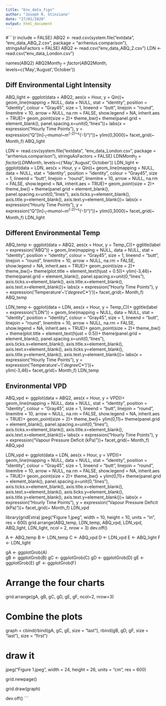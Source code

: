 ```yaml
---
title: "Env_data_figs"
author: "Joseph R. Stinziano"
date: "27/01/2020"
output: html_document
---
```


#```{r include = FALSE}
ABQ2 <- read.csv(system.file("extdata", "env_data_ABQ_2.csv", 
                             package = "arrhenius.comparison"),
                 stringsAsFactors = FALSE)
ABQ2 <- read.csv("env_data_ABQ_2.csv")
LDN <- read.csv("env_data_London.csv")

names(ABQ2)
ABQ2$Month_f = factor(ABQ2$Month, levels=c('May','August','October'))

## Diff Environmental Light Intensity
ABQ_light <- ggplot(data = ABQ2, aes(x = Hour, y = Qin))+
  geom_line(mapping = NULL, data = NULL, stat = "identity",
            position = "identity", colour = "Gray45", size = 1,
            lineend = "butt", linejoin = "round",
            linemitre = 10, arrow = NULL, na.rm = FALSE, show.legend = NA,
            inherit.aes = TRUE)+
  geom_point(size = 2)+
  theme_bw()+
  theme(panel.grid = element_blank(),
        panel.spacing.x=unit(0,"lines"))+
  labs(x = expression("Hourly Time Points"),
       y = expression("Q"[In]~"("~mu*mol~m^{-2}~s^{-1}*")"))+ 
  ylim(0,3000)+
  facet_grid(~ Month_f)
ABQ_light

LDN <- read.csv(system.file("extdata", "env_data_London.csv", 
                            package = "arrhenius.comparison"),
                stringsAsFactors = FALSE)
LDN$Month_f = factor(LDN$Month, levels=c('May','August','October'))
LDN_light <- ggplot(data = LDN, aes(x = Hour, y = Qin))+
  geom_line(mapping = NULL, data = NULL, stat = "identity",
            position = "identity", colour = "Gray45", size = 1,
            lineend = "butt", linejoin = "round",
            linemitre = 10, arrow = NULL, na.rm = FALSE, show.legend = NA,
            inherit.aes = TRUE)+
  geom_point(size = 2)+
  theme_bw() +
  theme(panel.grid = element_blank(),
        panel.spacing.x=unit(0,"lines"),
        axis.ticks.y=element_blank(),
        axis.title.y=element_blank(),
        axis.text.y=element_blank())+
  labs(x = expression("Hourly Time Points"),
       y = expression("Q"[In]~"("~mu*mol~m^{-2}~s^{-1}*")"))+ 
  ylim(0,3000)+
  facet_grid(~ Month_f)
LDN_light


## Different Environmental Temp
ABQ_temp <- ggplot(data = ABQ2, aes(x = Hour, y = Temp_C))+
  ggtitle(label = expression("ABQ")) +
  geom_line(mapping = NULL, data = NULL, stat = "identity",
            position = "identity", colour = "Gray45", size = 1,
            lineend = "butt", linejoin = "round",
            linemitre = 10, arrow = NULL, na.rm = FALSE, show.legend = NA,
            inherit.aes = TRUE)+
  geom_point(size = 2)+
  theme_bw()+
  theme(plot.title = element_text(hjust = 0.5))+
  ylim(-3,46)+
  theme(panel.grid = element_blank(),
        panel.spacing.x=unit(0,"lines"),
         axis.ticks.x=element_blank(),
        axis.title.x=element_blank(),
        axis.text.x=element_blank())+
  labs(x = expression("Hourly Time Points"),
       y = expression('Temperature'~'('*degree*C*')'))+ 
  facet_grid(~ Month_f)
ABQ_temp

LDN_temp <- ggplot(data = LDN, aes(x = Hour, y = Temp_C))+
  ggtitle(label = expression("LDN")) +
  geom_line(mapping = NULL, data = NULL, stat = "identity",
            position = "identity", colour = "Gray45", size = 1,
            lineend = "butt", linejoin = "round",
            linemitre = 10, arrow = NULL, na.rm = FALSE, show.legend = NA,
            inherit.aes = TRUE)+
  geom_point(size = 2)+
  theme_bw() +
  theme(plot.title = element_text(hjust = 0.5))+
  theme(panel.grid = element_blank(),
        panel.spacing.x=unit(0,"lines"),
         axis.ticks.x=element_blank(),
        axis.title.x=element_blank(),
        axis.text.x=element_blank(),
         axis.ticks.y=element_blank(),
        axis.title.y=element_blank(),
        axis.text.y=element_blank())+
  labs(x = expression("Hourly Time Points"),
       y = expression('Temperature'~'('*degree*C*')'))+  
  ylim(-3,46)+
  facet_grid(~ Month_f)
LDN_temp

## Environmental VPD
ABQ_vpd <- ggplot(data = ABQ2, aes(x = Hour, y = VPD))+
  geom_line(mapping = NULL, data = NULL, stat = "identity",
            position = "identity", colour = "Gray45", size = 1,
            lineend = "butt", linejoin = "round",
            linemitre = 10, arrow = NULL, na.rm = FALSE, show.legend = NA,
            inherit.aes = TRUE)+
  geom_point(size = 2)+
  theme_bw()+
  ylim(0,11)+
  theme(panel.grid = element_blank(),
        panel.spacing.x=unit(0,"lines"),
         axis.ticks.x=element_blank(),
        axis.title.x=element_blank(),
        axis.text.x=element_blank())+
  labs(x = expression("Hourly Time Points"),
       y = expression("Vapour Pressure Deficit (kPa)"))+ 
  facet_grid(~ Month_f)
ABQ_vpd

LDN_vpd <- ggplot(data = LDN, aes(x = Hour, y = VPD))+
  geom_line(mapping = NULL, data = NULL, stat = "identity",
            position = "identity", colour = "Gray45", size = 1,
            lineend = "butt", linejoin = "round",
            linemitre = 10, arrow = NULL, na.rm = FALSE, show.legend = NA,
            inherit.aes = TRUE)+
  geom_point(size = 2)+
  theme_bw() +
  ylim(0,11)+
  theme(panel.grid = element_blank(),
        panel.spacing.x=unit(0,"lines"),
         axis.ticks.x=element_blank(),
        axis.title.x=element_blank(),
        axis.text.x=element_blank(),
         axis.ticks.y=element_blank(),
        axis.title.y=element_blank(),
        axis.text.y=element_blank())+
  labs(x = expression("Hourly Time Points"),
       y = expression("Vapour Pressure Deficit (kPa)"))+ 
  facet_grid(~ Month_f)
LDN_vpd

library(gridExtra)
jpeg("Figure 1.jpeg", width = 10, height = 10, units = "in", res = 600)
grid.arrange(ABQ_temp, LDN_temp, ABQ_vpd, LDN_vpd, ABQ_light, LDN_light,
             ncol = 2, nrow = 3)
dev.off()    

A <- ABQ_temp
B <- LDN_temp
C <- ABQ_vpd
D <- LDN_vpd
E <- ABQ_light
F <- LDN_light

gA <- ggplotGrob(A)  
gB <- ggplotGrob(B)
gC <- ggplotGrob(C)
gD <- ggplotGrob(D)
gE <- ggplotGrob(E)
gF <- ggplotGrob(F)

# Arrange the four charts
grid.arrange(gA, gB, gC, gD, gE, gF, ncol=2, nrow=3)

# Combine the plots   
graph = cbind(rbind(gA, gC, gE, size = "last"), rbind(gB, gD, gF, size = "last"), size = "first")

# draw it
jpeg("Figure 1.jpeg", width = 24, height = 26, units = "cm", res = 600)

grid.newpage()

grid.draw(graph)

dev.off()
```

